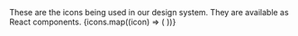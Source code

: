 
<Meta title="Examples/Tokens/Icons" />

<Title>Icons</Title>
These are the icons being used in our design system. They are available as React components.

<IconGallery>
  {icons.map((icon) => (
    <IconItem key={icon} name={icon}>
      <Icon type={icon} />
    </IconItem>
  ))}
</IconGallery>
